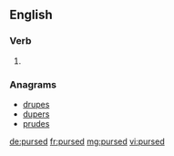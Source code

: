 ==English==

===Verb===
{{head|en|verb form}}

# {{en-past of|purse}}

===Anagrams===
* [[drupes#English|drupes]]
* [[dupers#English|dupers]]
* [[prudes#English|prudes]]

[[de:pursed]]
[[fr:pursed]]
[[mg:pursed]]
[[vi:pursed]]
